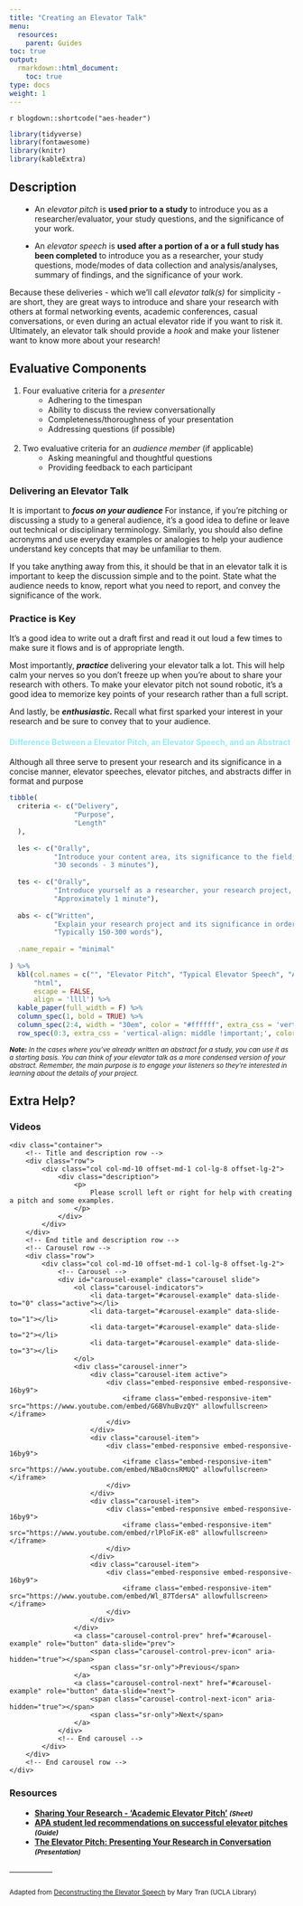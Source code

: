 ```yaml
---
title: "Creating an Elevator Talk"
menu:
  resources:
    parent: Guides
toc: true
output:
  rmarkdown::html_document:
    toc: true
type: docs
weight: 1
---
```


`r blogdown::shortcode("aes-header")`

<style>
ul {
    margin-left: 1.5em
}

#center {

text-align: center;

}

.article-container {
  max-width: 960px;
}

iframe {
  width: 1px;
  min-width: 100%;
  border:0;
}

#TableOfContents, .docs-toc-title {
  border-left: 1px solid $sta-primary;
  }

td, th, tr, table {
    border: 0 !important;
    border-spacing:0 !important;
  }
  
hr.divider {
  display: inline-block;
  border: 0;
  width: 15%;
}
</style>

<script>
$(document).ready(function(){
  $('[data-toggle="popover"]').popover();   
});
</script>

```r
library(tidyverse)
library(fontawesome)
library(knitr)
library(kableExtra)
```

## Description

+ An <i>elevator pitch</i> is **used prior to a study** to introduce you as a researcher/evaluator, your study questions, and the significance of your work. 

+ An <i>elevator speech</i> is **used after a portion of a or a full study has been completed** to introduce you as a researcher, your study questions, mode/modes of data collection and analysis/analyses, summary of findings, and the significance of your work.

Because these deliveries - which we'll call <i>elevator talk(s)</i> for simplicity - are short, they are great ways to introduce and share your research with others at formal networking events, academic conferences, casual conversations, or even during an actual elevator ride if you want to risk it. Ultimately, an elevator talk should provide a <i>hook</i> and make your listener want to know more about your research! 

## Evaluative Components

1. Four evaluative criteria for a <i>presenter</i>
    + Adhering to the timespan
    + Ability to discuss the review conversationally 
    + Completeness/thoroughness of your presentation
    + Addressing questions (if possible)<br><br>
2. Two evaluative criteria for an <i>audience member</i> (if applicable)
    + Asking meaningful and thoughtful questions
    + Providing feedback to each participant

### Delivering an Elevator Talk

<p>It is important to <b><i>focus on your audience </i></b> For instance, if you're pitching or discussing a study to a general audience, it's a good idea to define or leave out technical or disciplinary terminology. Similarly, you should also define acronyms and use everyday examples or analogies to help your audience understand key concepts that may be unfamiliar to them.</p>

<p>If you take anything away from this, it should be that in an elevator talk it is important to keep the discussion simple and to the point. State what the audience needs to know, report what you need to report, and convey the significance of the work.</p>

### Practice is Key

<p>It's a good idea to write out a draft first and read it out loud a few times to make sure it flows and is of appropriate length. </p>
<p>Most importantly, <b><i> practice </i></b>delivering your elevator talk a lot. This will help calm your nerves so you don't freeze up when you're about to share your research with others. To make your elevator pitch not sound robotic, it's a good idea to memorize key points of your research rather than a full script. </p>
<p>And lastly, be <b><i> enthusiastic. </i></b> Recall what first sparked your interest in your research and be sure to convey that to your audience. </p>

#### <span style="color:#97ebf4">Difference Between a Elevator Pitch, an Elevator Speech, and an Abstract</span>
  
<p>Although all three serve to present your research and its significance in a concise manner, elevator speeches, elevator pitches, and abstracts differ in format and purpose</p>
  
```r
tibble(
  criteria <- c("Delivery",
                "Purpose",
                "Length"
  ),
  
  les <- c("Orally",
           "Introduce your content area, its significance to the field; report dominant and emergine outcomes from a synthesis so your audience will learn more about the area and its connectivity to a broader picture",
           "30 seconds - 3 minutes"),
  
  tes <- c("Orally",
           "Introduce yourself as a researcher, your research project, and its significance so your audience will want to learn more about your research",
           "Approximately 1 minute"),
  
  abs <- c("Written",
           "Explain your research project and its significance in order to apply for funding (e.g. assistantships, fellowships, scholarships, etc.), present at conferences, publish in journals, or just for kicks",
           "Typically 150-300 words"),
  
  .name_repair = "minimal"
  
) %>%
  kbl(col.names = c("", "Elevator Pitch", "Typical Elevator Speech", "Abstract"), 
      "html", 
      escape = FALSE,
      align = 'llll') %>%
  kable_paper(full_width = F) %>%
  column_spec(1, bold = TRUE) %>%
  column_spec(2:4, width = "30em", color = "#ffffff", extra_css = 'vertical-align: middle !important;') %>%
  row_spec(0:3, extra_css = 'vertical-align: middle !important;', color = "#ffffff", background = "transparent")
```

<small><i> <b>Note:</b> In the cases where you've already written an abstract for a study, you can use it as a starting basis. You can think of your elevator talk as a more condensed version of your abstract. Remember, the main purpose is to engage your listeners so they're interested in learning about the details of your project. </i></small>

## Extra Help?

### Videos

<!-- Top content -->
<div class="top-content">
    <div class="container">
        <!-- Title and description row -->
        <div class="row">
            <div class="col col-md-10 offset-md-1 col-lg-8 offset-lg-2">
                <div class="description">
                    <p>
                        Please scroll left or right for help with creating a pitch and some examples.
                    </p>
                </div>
            </div>
        </div>
        <!-- End title and description row -->
        <!-- Carousel row -->
        <div class="row">
            <div class="col col-md-10 offset-md-1 col-lg-8 offset-lg-2">
                <!-- Carousel -->
                <div id="carousel-example" class="carousel slide">
                    <ol class="carousel-indicators">
                        <li data-target="#carousel-example" data-slide-to="0" class="active"></li>
                        <li data-target="#carousel-example" data-slide-to="1"></li>
                        <li data-target="#carousel-example" data-slide-to="2"></li>
                        <li data-target="#carousel-example" data-slide-to="3"></li>
                    </ol>
                    <div class="carousel-inner">
                        <div class="carousel-item active">
                            <div class="embed-responsive embed-responsive-16by9">
                                <iframe class="embed-responsive-item" src="https://www.youtube.com/embed/G6BVhuBvzQY" allowfullscreen></iframe>
                            </div>
                        </div>
                        <div class="carousel-item">
                            <div class="embed-responsive embed-responsive-16by9">
                                <iframe class="embed-responsive-item" src="https://www.youtube.com/embed/NBa0cnsRMUQ" allowfullscreen></iframe>
                            </div>
                        </div>
                        <div class="carousel-item">
                            <div class="embed-responsive embed-responsive-16by9">
                                <iframe class="embed-responsive-item" src="https://www.youtube.com/embed/rlPloFiK-e8" allowfullscreen></iframe>
                            </div>
                        </div>
                        <div class="carousel-item">
                            <div class="embed-responsive embed-responsive-16by9">
                                <iframe class="embed-responsive-item" src="https://www.youtube.com/embed/Wl_87TdersA" allowfullscreen></iframe>
                            </div>
                        </div>
                    </div>
                    <a class="carousel-control-prev" href="#carousel-example" role="button" data-slide="prev">
                        <span class="carousel-control-prev-icon" aria-hidden="true"></span>
                        <span class="sr-only">Previous</span>
                    </a>
                    <a class="carousel-control-next" href="#carousel-example" role="button" data-slide="next">
                        <span class="carousel-control-next-icon" aria-hidden="true"></span>
                        <span class="sr-only">Next</span>
                    </a>
                </div>
                <!-- End carousel -->
            </div>
        </div>
        <!-- End carousel row -->
    </div>
</div>

### Resources
          

<ul>
      <li><strong><a href="/handouts/academic-elevator-pitch.pdf" target='_blank'>Sharing Your Research - 'Academic Elevator Pitch'</a> <small><em> (Sheet)</em></small></strong></li>
      <li><strong><a href="https://www.apa.org/science/about/psa/2014/06/elevator-pitch" target='_blank'>APA student led recommendations on successful elevator pitches</a> <small><em> (Guide)</em></small></strong></li>
      <li><strong><a href="https://graduateschool.nd.edu/assets/76988/elevator_pitch_8_28_2012.pdf" target='_blank'>The Elevator Pitch:
Presenting Your Research in Conversation</a> <small><em> (Presentation)</em></small></strong></li>
</ul>

<hr class="divider">

<small>Adapted from <a href="https://uclalibrary.github.io/research-tips/deconstructing-the-elevator-speech/" target='_blank'>Deconstructing the Elevator Speech</a> by Mary Tran (UCLA Library)</small>
